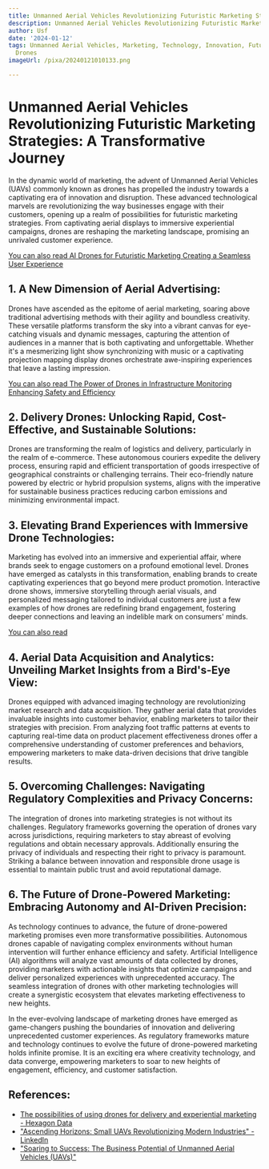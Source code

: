 ```yaml
---
title: Unmanned Aerial Vehicles Revolutionizing Futuristic Marketing Strategies
description: Unmanned Aerial Vehicles Revolutionizing Futuristic Marketing Strategies
author: Usf
date: '2024-01-12'
tags: Unmanned Aerial Vehicles, Marketing, Technology, Innovation, Futuristic, Strategies,
  Drones
imageUrl: /pixa/20240121010133.png

---
```

#  Unmanned Aerial Vehicles Revolutionizing Futuristic Marketing Strategies: A Transformative Journey

In the dynamic world of  marketing, the advent of Unmanned Aerial Vehicles (UAVs) commonly known as drones has propelled the industry towards a  captivating  era of innovation and disruption. These advanced technological  marvels are revolutionizing the way businesses engage with their customers, opening up a realm of possibilities  for futuristic marketing strategies. From captivating aerial displays to immersive experiential campaigns, drones are reshaping the marketing landscape, promising an unrivaled customer experience.

[You can  also read AI Drones for Futuristic Marketing Creating a Seamless User Experience](AI%20Drones%20for%20Futuristic%20Marketing%20Creating%20a%20Seamless%20User%20Experience)


##  1. A  New Dimension  of Aerial Advertising:

Drones have ascended as the epitome of aerial marketing, soaring above traditional advertising methods with their agility  and boundless creativity. These versatile platforms transform the sky into a vibrant canvas for eye-catching visuals and dynamic messages,  capturing the attention of audiences in a manner that  is both captivating and unforgettable. Whether  it's a mesmerizing light show synchronizing with music  or a captivating projection  mapping display drones orchestrate awe-inspiring experiences that leave a lasting  impression.

[You can also read The  Power of Drones in Infrastructure Monitoring Enhancing Safety and Efficiency](The%20Power%20of%20Drones%20in%20Infrastructure%20Monitoring%20Enhancing%20Safety%20and%20Efficiency)


## 2.  Delivery Drones: Unlocking Rapid, Cost-Effective, and Sustainable Solutions:

Drones are  transforming the realm of logistics and delivery, particularly in the realm of e-commerce. These autonomous couriers expedite  the  delivery process, ensuring  rapid and efficient transportation of goods irrespective of geographical constraints or challenging terrains. Their eco-friendly nature powered by  electric  or hybrid propulsion systems, aligns with the imperative for sustainable  business practices reducing carbon emissions and minimizing environmental impact.

## 3. Elevating Brand Experiences with Immersive Drone  Technologies:

Marketing  has evolved into an  immersive and experiential affair,  where brands seek  to engage customers on a profound emotional level. Drones have emerged as catalysts in this transformation, enabling brands to create captivating experiences that go beyond mere product promotion. Interactive drone shows, immersive storytelling through  aerial visuals,  and personalized messaging tailored to  individual customers are just a few examples of how drones are redefining brand engagement, fostering deeper connections and leaving an  indelible mark on consumers' minds.

[You  can also read ]()


## 4. Aerial Data Acquisition and Analytics: Unveiling Market Insights  from a Bird's-Eye View:

Drones equipped with advanced imaging  technology are revolutionizing market research and data acquisition. They gather aerial data that provides invaluable insights  into customer behavior, enabling marketers to tailor their strategies with precision. From analyzing foot traffic patterns at events to capturing real-time data on  product placement effectiveness  drones offer a comprehensive understanding of customer preferences and behaviors, empowering  marketers to make  data-driven decisions that drive tangible results.

## 5. Overcoming Challenges:  Navigating Regulatory Complexities  and Privacy  Concerns:

The integration of drones into  marketing strategies is not without its challenges. Regulatory frameworks governing the operation of drones vary across jurisdictions, requiring marketers to stay abreast of evolving regulations and obtain necessary approvals. Additionally ensuring the privacy of individuals and  respecting their right to privacy is paramount. Striking a balance between innovation and responsible drone usage is  essential to maintain public trust and avoid reputational damage.

##  6. The Future of Drone-Powered Marketing: Embracing Autonomy and AI-Driven Precision:

As technology continues  to  advance, the future of drone-powered marketing promises  even more transformative possibilities. Autonomous drones capable of navigating complex environments without human intervention will further enhance efficiency and safety. Artificial Intelligence (AI) algorithms will analyze vast amounts of data collected  by drones, providing marketers with actionable insights that  optimize campaigns and deliver  personalized experiences with unprecedented accuracy.  The seamless integration of drones with other marketing technologies will create a synergistic ecosystem  that  elevates marketing effectiveness to new heights.

In the  ever-evolving landscape of marketing drones have emerged as game-changers pushing the boundaries of innovation and delivering unprecedented customer experiences. As regulatory  frameworks mature and technology continues to evolve the  future of drone-powered  marketing holds infinite  promise.  It is an exciting era where creativity technology, and data converge, empowering marketers to soar to new heights of engagement, efficiency, and customer satisfaction.

## References:
- [The possibilities of using drones for delivery and experiential marketing - Hexagon Data](https://www.hexagondata.com/en/marketing-automation/drones-for-experiential-marketing/)
- ["Ascending Horizons: Small UAVs Revolutionizing Modern Industries" - LinkedIn](https://www.linkedin.com/pulse/ascending-horizons-small-uavs-revolutionizing-0mxgf)
- ["Soaring to Success: The Business Potential of Unmanned Aerial Vehicles (UAVs)"](https://www.linkedin.com/pulse/soaring-success-business-potential?trk=article-ssr-frontend-pulse_more-articles_related-content-card)
